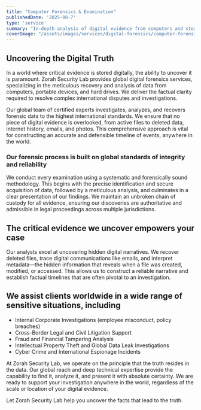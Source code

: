 ```yaml
---
title: "Computer Forensics & Examination"
publishedDate: '2025-08-7'
type: 'service'
summary: "In-depth analysis of digital evidence from computers and storage media to uncover critical insights for investigations."
coverImage: "/assets/images/services/digital-forensics/computer-forensics-cover-img.avif"
---
```


## Uncovering the Digital Truth

In a world where critical evidence is stored digitally, the ability to uncover it is paramount. Zorah Security Lab provides global digital forensics services, specializing in the meticulous recovery and analysis of data from computers, portable devices, and hard drives. We deliver the factual clarity required to resolve complex international disputes and investigations.

Our global team of certified experts investigates, analyzes, and recovers forensic data to the highest international standards. We ensure that no piece of digital evidence is overlooked, from active files to deleted data, internet history, emails, and photos. This comprehensive approach is vital for constructing an accurate and defensible timeline of events, anywhere in the world.

 

### Our forensic process is built on global standards of integrity and reliability

We conduct every examination using a systematic and forensically sound methodology. This begins with the precise identification and secure acquisition of data, followed by a meticulous analysis, and culminates in a clear presentation of our findings. We maintain an unbroken chain of custody for all evidence, ensuring our discoveries are authoritative and admissible in legal proceedings across multiple jurisdictions.

 

## The critical evidence we uncover empowers your case

Our analysts excel at uncovering hidden digital narratives. We recover deleted files, trace digital communications like emails, and interpret metadata—the hidden information that reveals when a file was created, modified, or accessed. This allows us to construct a reliable narrative and establish factual timelines that are often pivotal to an investigation.

 

## We assist clients worldwide in a wide range of sensitive situations, including

- Internal     Corporate Investigations (employee misconduct, policy breaches)
- Cross-Border     Legal and Civil Litigation Support
- Fraud     and Financial Tampering Analysis
- Intellectual     Property Theft and Global Data Leak Investigations
- Cyber     Crime and International Espionage Incidents

At Zorah Security Lab, we operate on the principle that the truth resides in the data. Our global reach and deep technical expertise provide the capability to find it, analyze it, and present it with absolute certainty. We are ready to support your investigation anywhere in the world, regardless of the scale or location of your digital evidence.

Let Zorah Security Lab help you uncover the facts that lead to the truth.

 
